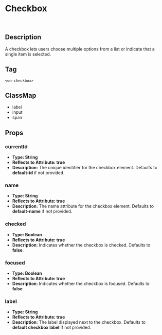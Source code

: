 

<Meta title="Atoms/Checkbox" of={CheckboxStories} />

# Checkbox

<Story />
&nbsp;

## Description

A checkbox lets users choose multiple options from a list or indicate that a single item is selected.

## Tag

`<wa-checkbox>`

## ClassMap
- label
- input
- span

## Props 

### currentId

- **Type: String**
- **Reflects to Attribute: true**
- **Description:** The unique identifier for the checkbox element. Defaults to **default-id** if not provided.

### name

- **Type: String**
- **Reflects to Attribute: true**
- **Description:** The name attribute for the checkbox element. Defaults to **default-name** if not provided.

### checked

- **Type: Boolean**
- **Reflects to Attribute: true**
- **Description:** Indicates whether the checkbox is checked. Defaults to **false**.

### focused

- **Type: Boolean**
- **Reflects to Attribute: true**
- **Description:** Indicates whether the checkbox is focused. Defaults to **false**.

### label

- **Type: String**
- **Reflects to Attribute: true**
- **Description:** The label displayed next to the checkbox. Defaults to **default checkbox label** if not provided.
